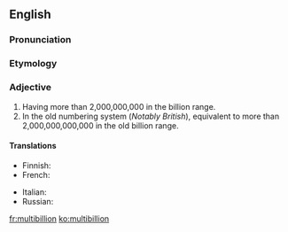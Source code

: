 {{also|multi-billion}}
==English==

===Pronunciation===
{{rfp|mul*ti-bil*li-on, MOHL-tee-BIL-li-uhn|lang=en}}

===Etymology===
{{prefix|multi|billion|lang=en}}

===Adjective===
{{head|en|adjective}}

# Having more than 2,000,000,000 in the billion range.
# In the old numbering system (''Notably British''), equivalent to more than 2,000,000,000,000 in the old billion range.

====Translations====
{{trans-top|having more than 2,000,000,000 in the billion range}}
* Finnish: {{t|fi|monimiljardinen}}
* French: {{t+|fr|multibillion}}
{{trans-mid}}
* Italian: {{t|it|multibillione}}
* Russian: {{t+|ru|многомиллиа́рдный}}
{{trans-bottom}}

[[fr:multibillion]]
[[ko:multibillion]]